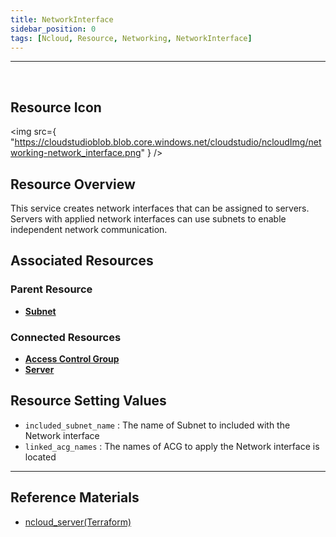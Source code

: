 ```yaml
---
title: NetworkInterface
sidebar_position: 0
tags: [Ncloud, Resource, Networking, NetworkInterface]
---
```


<hr />
<br />

## Resource Icon

<img
    src={
        "https://cloudstudioblob.blob.core.windows.net/cloudstudio/ncloudImg/networking-network_interface.png"
    }
/>

## Resource Overview

This service creates network interfaces that can be assigned to servers. Servers with applied network interfaces can use subnets to enable independent network communication.

## Associated Resources

### Parent Resource

-   [**Subnet**](https://docs.cstudio.app/en/docs/resource/ncloud/Networking/Subnet)

### Connected Resources

-   [**Access Control Group**](https://docs.cstudio.app/en/docs/resource/ncloud/Security/AccessControlGroup)
-   [**Server**](https://docs.cstudio.app/en/docs/resource/ncloud/Compute/Server)

## Resource Setting Values

-   `included_subnet_name` : The name of Subnet to included with the Network interface
-   `linked_acg_names` : The names of ACG to apply the Network interface is located


---

## Reference Materials


-   [ncloud_server(Terraform)](https://registry.terraform.io/providers/NaverCloudPlatform/ncloud/latest/docs/resources/network_interface)
